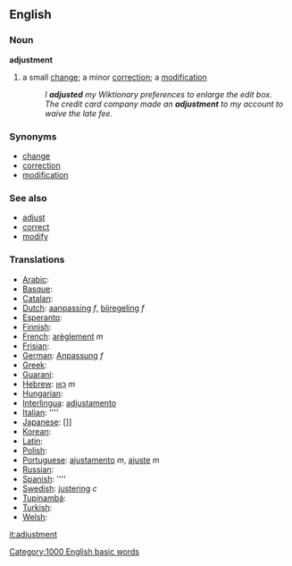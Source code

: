==English==

===Noun===
'''adjustment'''
#a small [[change]]; a minor [[correction]]; a [[modification]]
#:''I '''adjusted''' my Wiktionary preferences to enlarge the edit box.''
#:''The credit card company made an '''adjustment''' to my account to waive the late fee.''

===Synonyms===
*[[change]]
*[[correction]]
*[[modification]]

===See also===
*[[adjust]]
*[[correct]]
*[[modify]]

===Translations===
*[[Arabic]]: [[]]
*[[Basque]]: [[]]
*[[Catalan]]: [[]]
*[[Dutch]]: [[aanpassing]] ''f'', [[bijregeling]] ''f''
*[[Esperanto]]: [[]]
*[[Finnish]]: [[]]
*[[French]]: [[arèglement]] ''m''
*[[Frisian]]: [[]]
*[[German]]: [[Anpassung]] ''f''
*[[Greek]]: [[]]
*[[Guarani]]: [[]]
*[[Hebrew]]: [[כִּוּוּן]] ''m''
*[[Hungarian]]: [[]]
*[[Interlingua]]: [[adjustamento]]
*[[Italian]]: [[]] ''''
*[[Japanese]]: []]
*[[Korean]]: [[]]
*[[Latin]]: [[]]
*[[Polish]]: [[]]
*[[Portuguese]]: [[ajustamento]] ''m'', [[ajuste]] ''m''
*[[Russian]]: [[]]
*[[Spanish]]: [[]] ''''
*[[Swedish]]: [[justering]] ''c''
*[[Tupinambá]]: [[]]
*[[Turkish]]: [[]]
*[[Welsh]]: [[]]

[[it:adjustment]]
[[Category:1000 English basic words]]